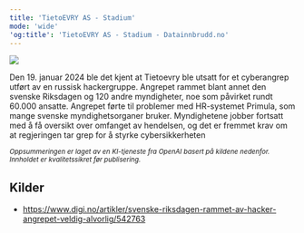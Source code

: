 ```yaml
---
title: 'TietoEVRY AS - Stadium'
mode: 'wide'
'og:title': 'TietoEVRY AS - Stadium - Datainnbrudd.no'
---
```


<Frame>
<img src="/images/tietoevry.png" noZoom/>
</Frame>

Den 19. januar 2024 ble det kjent at Tietoevry ble utsatt for et cyberangrep utført av en russisk hackergruppe. Angrepet rammet blant annet den svenske Riksdagen og 120 andre myndigheter, noe som påvirket rundt 60.000 ansatte. Angrepet førte til problemer med HR-systemet Primula, som mange svenske myndighetsorganer bruker. Myndighetene jobber fortsatt med å få oversikt over omfanget av hendelsen, og det er fremmet krav om at regjeringen tar grep for å styrke cybersikkerheten

<sup><i>Oppsummeringen er laget av en KI-tjeneste fra OpenAI basert på kildene nedenfor. Innholdet er kvalitetssikret før publisering.</i></sup>

## Kilder
- https://www.digi.no/artikler/svenske-riksdagen-rammet-av-hacker-angrepet-veldig-alvorlig/542763
